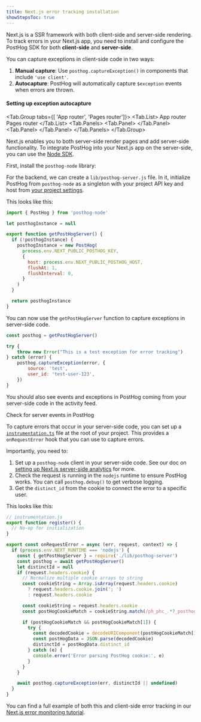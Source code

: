 ```yaml
---
title: Next.js error tracking installation
showStepsToc: true
---
```





Next.js is a SSR framework with both client-side and server-side rendering. To track errors in your Next.js app, you need to install and configure the PostHog SDK for both **client-side** and **server-side**.

<Steps>
<Step title="Install PostHog SDK client-side" badge="required">

<NextJSInstall />

</Step>


<Step title="Capture client-side exceptions" badge="required">

You can capture exceptions in client-side code in two ways:

1. **Manual capture**: Use `posthog.captureException()` in components that include `'use client'`.
2. **Autocapture**: PostHog will automatically capture `$exception` events when errors are thrown.

#### Setting up exception autocapture

<JSWebErrorTracking />

<Tab.Group tabs={[
  'App router', 
  'Pages router']}>
  <Tab.List>
  <Tab>App router</Tab>
  <Tab>Pages router</Tab>
  </Tab.List>
  <Tab.Panels>
  <Tab.Panel>
    <AppRouterErrorTracking />
  </Tab.Panel>
  <Tab.Panel>
    <PagesRouterErrorTracking />
  </Tab.Panel>
  </Tab.Panels>
</Tab.Group>

</Step>

<StepVerifyErrorTracking />

<Step title="Installing PostHog SDK for server-side" subtitle="Your goal in this step: Install the PostHog Node.js SDK for server-side error tracking." badge="required">

Next.js enables you to both server-side render pages and add server-side functionality. To integrate PostHog into your Next.js app on the server-side, you can use the [Node SDK](/docs/libraries/node).

First, install the `posthog-node` library:

<InstallNodePackageManagers />

For the backend, we can create a `lib/posthog-server.js` file. In it, initialize PostHog from `posthog-node` as a singleton with your project API key and host from [your project settings](https://app.posthog.com/settings/project). 

This looks like this:

```js file=lib/posthog-server.js
import { PostHog } from 'posthog-node'

let posthogInstance = null

export function getPostHogServer() {
  if (!posthogInstance) {
    posthogInstance = new PostHog(
      process.env.NEXT_PUBLIC_POSTHOG_KEY,
      {
        host: process.env.NEXT_PUBLIC_POSTHOG_HOST,
        flushAt: 1,
        flushInterval: 0,
      }
    )
  }

  return posthogInstance
}
```

You can now use the `getPostHogServer` function to capture exceptions in server-side code.

```js
const posthog = getPostHogServer()

try {
    throw new Error("This is a test exception for error tracking")
} catch (error) {
    posthog.captureException(error, {
        source: 'test',
        user_id: 'test-user-123',
    })
}
```

</Step>

<Step checkpoint title="Verify server-side exceptions" subtitle="Confirm capture is working server-side">

You should also see events and exceptions in PostHog coming from your server-side code in the activity feed.

<CallToAction className="my-2" size="sm" type="secondary" to="https://app.posthog.com/activity/explore" external={true}>
  Check for server events in PostHog
</CallToAction>

</Step>

<Step title="Capturing server-side exceptions" subtitle="Your goal in this step: Capture your first server-side exception event." badge="required">

To capture errors that occur in your server-side code, you can set up a [`instrumentation.ts`](https://nextjs.org/docs/app/building-your-application/optimizing/instrumentation) file at the root of your project. This provides a `onRequestError` hook that you can use to capture errors.

Importantly, you need to:

1. Set up a `posthog-node` client in your server-side code. See our doc on [setting up Next.js server-side analytics](/docs/libraries/next-js#server-side-analytics) for more.
2. Check the request is running in the `nodejs` runtime to ensure PostHog works. You can call `posthog.debug()` to get verbose logging.
3. Get the `distinct_id` from the cookie to connect the error to a specific user.

This looks like this:

```js
// instrumentation.js
export function register() {
  // No-op for initialization
}

export const onRequestError = async (err, request, context) => {
  if (process.env.NEXT_RUNTIME === 'nodejs') {
    const { getPostHogServer } = require('./lib/posthog-server')
    const posthog = await getPostHogServer()
    let distinctId = null
    if (request.headers.cookie) {
      // Normalize multiple cookie arrays to string
      const cookieString = Array.isArray(request.headers.cookie) 
        ? request.headers.cookie.join('; ') 
        : request.headers.cookie

      const cookieString = request.headers.cookie
      const postHogCookieMatch = cookieString.match(/ph_phc_.*?_posthog=([^;]+)/)

      if (postHogCookieMatch && postHogCookieMatch[1]) {
        try {
          const decodedCookie = decodeURIComponent(postHogCookieMatch[1])
          const postHogData = JSON.parse(decodedCookie)
          distinctId = postHogData.distinct_id
        } catch (e) {
          console.error('Error parsing PostHog cookie:', e)
        }
      }
    }

    await posthog.captureException(err, distinctId || undefined)
  }
}
```

You can find a full example of both this and client-side error tracking in our [Next.js error monitoring tutorial](/tutorials/nextjs-error-monitoring).

</Step>

<Step title="Upload source maps" badge="required">

<StepUploadSourceMaps urlPath="nextjs" framework="Next.js" />

</Step>

</Steps>